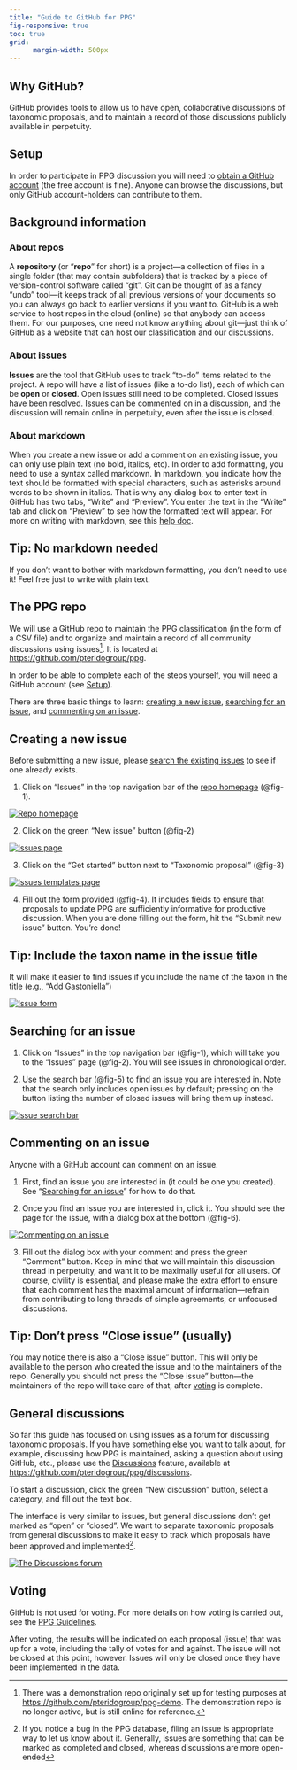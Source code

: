 ```yaml
---
title: "Guide to GitHub for PPG"
fig-responsive: true
toc: true
grid:
      margin-width: 500px
---
```


## Why GitHub? {#why-github}

GitHub provides tools to allow us to have open, collaborative discussions of taxonomic proposals, and to maintain a record of those discussions publicly available in perpetuity.

## Setup {#setup}

In order to participate in PPG discussion you will need to [obtain a GitHub account](https://docs.github.com/en/get-started/signing-up-for-github/signing-up-for-a-new-github-account) (the free account is fine). Anyone can browse the discussions, but only GitHub account-holders can contribute to them.

## Background information

### About repos

A **repository** (or "**repo**" for short) is a project—a collection of files in a single folder (that may contain subfolders) that is tracked by a piece of version-control software called "git". Git can be thought of as a fancy "undo" tool---it keeps track of all previous versions of your documents so you can always go back to earlier versions if you want to. GitHub is a web service to host repos in the cloud (online) so that anybody can access them. For our purposes, one need not know anything about git---just think of GitHub as a website that can host our classification and our discussions.

### About issues

**Issues** are the tool that GitHub uses to track "to-do" items related to the project. A repo will have a list of issues (like a to-do list), each of which can be **open** or **closed**. Open issues still need to be completed. Closed issues have been resolved. Issues can be commented on in a discussion, and the discussion will remain online in perpetuity, even after the issue is closed.

### About markdown {#about-markdown}

When you create a new issue or add a comment on an existing issue, you can only use plain text (no bold, italics, etc). In order to add formatting, you need to use a syntax called markdown. In markdown, you indicate how the text should be formatted with special characters, such as asterisks  around words to be shown in italics. That is why any dialog box to enter text in GitHub has two tabs, "Write" and "Preview". You enter the text in the "Write" tab and click on "Preview" to see how the formatted text will appear. For more on writing with markdown, see this [help doc](https://docs.github.com/en/get-started/writing-on-github/getting-started-with-writing-and-formatting-on-github/about-writing-and-formatting-on-github).

::: {.callout-tip}
## Tip: No markdown needed
If you don’t want to bother with markdown formatting, you don’t need to use it! Feel free just to write with plain text. 
:::

## The PPG repo

We will use a GitHub repo to maintain the PPG classification (in the form of a CSV file) and to organize and maintain a record of all community discussions using issues^[There was a demonstration repo originally set up for testing purposes at <https://github.com/pteridogroup/ppg-demo>. The demonstration repo is no longer active, but is still online for reference.]. It is located at <https://github.com/pteridogroup/ppg>.

::: {.callout-note}
In order to be able to complete each of the steps yourself, you will need a GitHub account (see [Setup](#setup)).
:::

There are three basic things to learn: [creating a new issue](#creating-a-new-issue), [searching for an issue](#searching-for-an-issue), and [commenting on an issue](#commenting-on-an-issue).

## Creating a new issue {#creating-a-new-issue}

::: {.callout-warning}
Before submitting a new issue, please [search the existing issues](#searching-for-an-issue) to see if one already exists.
:::

1. Click on "Issues" in the top navigation bar of the [repo homepage](https://github.com/pteridogroup/ppg) (@fig-1).

::: {.column-margin}
[![Repo homepage](images/fig_1.png){#fig-1}](images/fig_1.png)
:::

2. Click on the green "New issue" button (@fig-2)

::: {.column-margin}
[![Issues page](images/fig_2.png){#fig-2}](images/fig_2.png)
:::

3. Click on the "Get started" button next to "Taxonomic proposal" (@fig-3)

::: {.column-margin}
[![Issues templates page](images/fig_3.png){#fig-3}](images/fig_3.png)
:::

4. Fill out the form provided (@fig-4). It includes fields to ensure that proposals to update PPG are sufficiently informative for productive discussion. When you are done filling out the form, hit the "Submit new issue" button. You're done!

::: {.callout-tip}
## Tip: Include the taxon name in the issue title
It will make it easier to find issues if you include the name of the taxon in the title (e.g., "Add Gastoniella")
:::

::: {.column-margin}
[![Issue form](images/fig_4.png){#fig-4}](images/fig_4.png)
:::

## Searching for an issue {#searching-for-an-issue}

1. Click on "Issues" in the top navigation bar (@fig-1), which will take you to the "Issues" page (@fig-2). You will see issues in chronological order.

2. Use the search bar (@fig-5) to find an issue you are interested in. Note that the search only includes open issues by default; pressing on the button listing the number of closed issues will bring them up instead. 

::: {.column-margin}
[![Issue search bar](images/fig_5.png){#fig-5}](images/fig_5.png)
:::

## Commenting on an issue {#commenting-on-an-issue}

Anyone with a GitHub account can comment on an issue.

1. First, find an issue you are interested in (it could be one you created). See "[Searching for an issue](#searching-for-an-issue)" for how to do that.

2. Once you find an issue you are interested in, click it. You should see the page for the issue, with a dialog box at the bottom (@fig-6).

::: {.column-margin}
[![Commenting on an issue](images/fig_6.png){#fig-6}](images/fig_6.png)
:::

3. Fill out the dialog box with your comment and press the green "Comment" button.  Keep in mind that we will maintain this discussion thread in perpetuity, and want it to be maximally useful for all users. Of course, civility is essential, and please make the extra effort to ensure that each comment has the maximal amount of information---refrain from contributing to long threads of simple agreements, or unfocused discussions.

::: {.callout-tip}
## Tip: Don't press "Close issue" (usually)
You may notice there is also a "Close issue" button. This will only be available to the person who created the issue and to the maintainers of the repo. Generally you should not press the "Close issue" button---the maintainers of the repo will take care of that, after [voting](#voting) is complete.
:::

## General discussions

So far this guide has focused on using issues as a forum for discussing taxonomic proposals. If you have something else you want to talk about, for example, discussing how PPG is maintained, asking a question about using GitHub, etc., please use the [Discussions](https://github.com/pteridogroup/ppg/discussions) feature, available at <https://github.com/pteridogroup/ppg/discussions>.

To start a discussion, click the green "New discussion" button, select a category, and fill out the text box.

The interface is very similar to issues, but general discussions don't get marked as "open" or "closed". We want to separate taxonomic proposals from general discussions to make it easy to track which proposals have been approved and implemented^[If you notice a bug in the PPG database, filing an issue is appropriate way to let us know about it. Generally, issues are something that can be marked as completed and closed, whereas discussions are more open-ended].

::: {.column-margin}
[![The Discussions forum](images/fig_7.png){#fig-7}](images/fig_7.png)
:::

## Voting {#voting}

GitHub is not used for voting. For more details on how voting is carried out, see the [PPG Guidelines](https://pteridogroup.github.io/guidelines.html#voting).

After voting, the results will be indicated on each proposal (issue) that was up for a vote, including the tally of votes for and against. The issue will not be closed at this point, however. Issues will only be closed once they have been implemented in the data.
